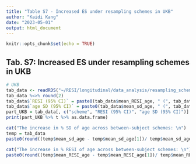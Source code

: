 ```yaml
---
title: "Table S7 - Increased ES under resampling schemes in UKB"
author: "Kaidi Kang"
date: "2023-05-01"
output: html_document
---
```


```r
knitr::opts_chunk$set(echo = TRUE)
```

## Tab. S7: Increased ES under resampling schemes in UKB

```r
# UKB
tab_data <- readRDS("~/RESI/longitudinal/data_analysis/resampling_schemes/ADNI_UKB/resamp_scheme_UKB_actual_N.rds")
tab_data %<>% round(2)
tab_data$`RESI (95% CI)` = paste0(tab_data$mean_RESI_age, " (", tab_data$RESI_age_ll, ", ", tab_data$RESI_age_ul, ")")
tab_data$`age SD (95% CI)` = paste0(tab_data$mean_sd_age, " (", tab_data$sd_age_ll, ", ", tab_data$sd_age_ul, ")")
part_UKB = tab_data[, c("scheme", "RESI (95% CI)", "age SD (95% CI)")]
print(part_UKB %>% t %>% as.data.frame)

```

```r
cat("The increase in % SD of age across between-subject schemes: \n")
temp = tab_data
paste0(round((temp$mean_sd_age - temp$mean_sd_age[1])/ temp$mean_sd_age[1] * 100, 2), " %")

cat("The increase in % RESI of age across between-subject schemes: \n")
paste0(round((temp$mean_RESI_age - temp$mean_RESI_age[1])/ temp$mean_RESI_age[1] * 100, 2), " %")

```